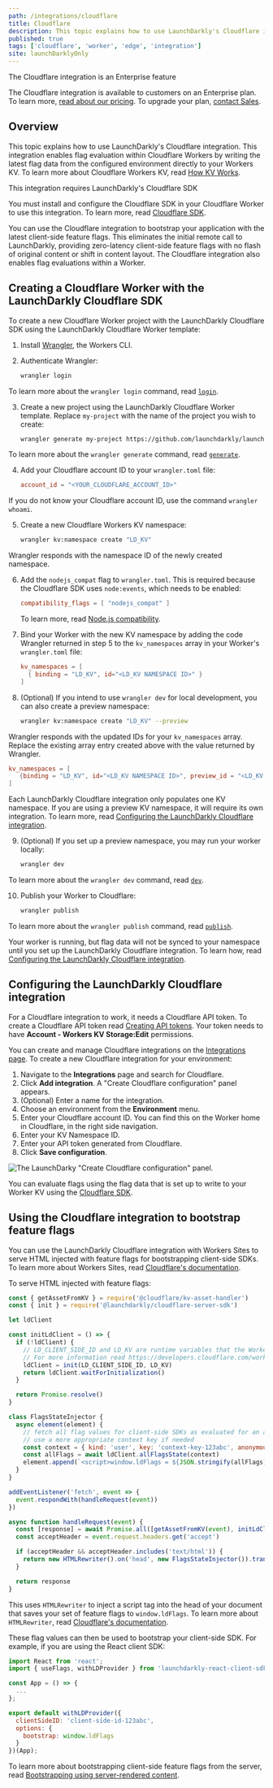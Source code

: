```yaml
---
path: /integrations/cloudflare
title: Cloudflare
description: This topic explains how to use LaunchDarkly's Cloudflare integration.
published: true
tags: ['cloudflare', 'worker', 'edge', 'integration']
site: launchDarklyOnly
---
```


<Callout intent="primary">
  <CalloutTitle>The Cloudflare integration is an Enterprise feature</CalloutTitle>
  <CalloutDescription>

The Cloudflare integration is available to customers on an Enterprise plan. To learn more, [read about our pricing](https://launchdarkly.com/pricing/). To upgrade your plan, [contact Sales](https://launchdarkly.com/contact-sales/).

  </CalloutDescription>
</Callout>

## Overview

This topic explains how to use LaunchDarkly's Cloudflare integration. This integration enables flag evaluation within Cloudflare Workers by writing the latest flag data from the configured environment directly to your Workers KV. To learn more about Cloudflare Workers KV, read [How KV Works](https://developers.cloudflare.com/workers/learning/how-kv-works).

<Callout intent="info">
  <CalloutTitle>This integration requires LaunchDarkly's Cloudflare SDK</CalloutTitle>
  <CalloutDescription>

You must install and configure the Cloudflare SDK in your Cloudflare Worker to use this integration. To learn more, read [Cloudflare SDK](/sdk/edge/cloudflare).

  </CalloutDescription>
</Callout>

You can use the Cloudflare integration to bootstrap your application with the latest client-side feature flags. This eliminates the initial remote call to LaunchDarkly, providing zero-latency client-side feature flags with no flash of original content or shift in content layout. The Cloudflare integration also enables flag evaluations within a Worker.

## Creating a Cloudflare Worker with the LaunchDarkly Cloudflare SDK

To create a new Cloudflare Worker project with the LaunchDarkly Cloudflare SDK using the LaunchDarkly Cloudflare Worker template:

1. Install [Wrangler](https://developers.cloudflare.com/workers/get-started/guide#2-install-the-workers-cli), the Workers CLI.

2. Authenticate Wrangler:

    <CodeSample>
    <CSTab label="Console">

    ```bash
    wrangler login
    ```

    </CSTab>
    </CodeSample>

To learn more about the `wrangler login` command, read [`login`](https://developers.cloudflare.com/workers/cli-wrangler/commands#login).

3. Create a new project using the LaunchDarkly Cloudflare Worker template. Replace `my-project` with the name of the project you wish to create:

    <CodeSample>
    <CSTab label="Console">

    ```bash
    wrangler generate my-project https://github.com/launchdarkly/launchdarkly-cloudflare-worker-template
    ```

    </CSTab>
    </CodeSample>

To learn more about the `wrangler generate` command, read [`generate`](https://developers.cloudflare.com/workers/cli-wrangler/commands#generate).

4. Add your Cloudflare account ID to your `wrangler.toml` file:

    <CodeSample>
    <CSTab label="wrangler.toml">

    ```toml
    account_id = "<YOUR_CLOUDFLARE_ACCOUNT_ID>"
    ```

    </CSTab>
    </CodeSample>

If you do not know your Cloudflare account ID, use the command `wrangler whoami`.

5. Create a new Cloudflare Workers KV namespace:

    <CodeSample>
    <CSTab label="Console">

    ```bash
    wrangler kv:namespace create "LD_KV"
    ```

    </CSTab>
    </CodeSample>

Wrangler responds with the namespace ID of the newly created namespace.

6. Add the `nodejs_compat` flag to `wrangler.toml`. This is required because the Cloudflare SDK uses `node:events`, which needs to be enabled:

    <CodeSample>
    <CSTab label="wrangler.toml">

    ```toml
    compatibility_flags = [ "nodejs_compat" ]
    ```

    </CSTab>
    </CodeSample>

    To learn more, read [Node.js compatibility](https://developers.cloudflare.com/workers/runtime-apis/nodejs/#enable-nodejs-with-workers).

7. Bind your Worker with the new KV namespace by adding the code Wrangler returned in step 5 to the `kv_namespaces` array in your Worker's `wrangler.toml` file:

    <CodeSample>
    <CSTab label="wrangler.toml">

    ```toml
    kv_namespaces = [
      { binding = "LD_KV", id="<LD_KV NAMESPACE ID>" }
    ]
    ```

    </CSTab>
    </CodeSample>

8. (Optional) If you intend to use `wrangler dev` for local development, you can also create a preview namespace:

    <CodeSample>
    <CSTab label="Console">

    ```bash
    wrangler kv:namespace create "LD_KV" --preview
    ```

    </CSTab>
    </CodeSample>

Wrangler responds with the updated IDs for your `kv_namespaces` array. Replace the existing array entry created above with the value returned by Wrangler.

<CodeSample>
<CSTab label="wrangler.toml">

```toml
kv_namespaces = [
   {binding = "LD_KV", id="<LD_KV NAMESPACE ID>", preview_id = "<LD_KV NAMESPACE PREVIEW ID>"}
]
```

</CSTab>
</CodeSample>

Each LaunchDarkly Cloudflare integration only populates one KV namespace. If you are using a preview KV namespace, it will require its own integration. To learn more, read [Configuring the LaunchDarkly Cloudflare integration](#configuring-the-launchdarkly-cloudflare-integration).

9. (Optional) If you set up a preview namespace, you may run your worker locally:

    <CodeSample>
    <CSTab label="Console">

    ```bash
    wrangler dev
    ```

    </CSTab>
    </CodeSample>

To learn more about the `wrangler dev` command, read [`dev`](https://developers.cloudflare.com/workers/cli-wrangler/commands#dev).

10. Publish your Worker to Cloudflare:

    <CodeSample>
    <CSTab label="Console">

    ```bash
    wrangler publish
    ```

    </CSTab>
    </CodeSample>

To learn more about the `wrangler publish` command, read [`publish`](https://developers.cloudflare.com/workers/cli-wrangler/commands#publish).

Your worker is running, but flag data will not be synced to your namespace until you set up the LaunchDarkly Cloudflare integration. To learn how, read [Configuring the LaunchDarkly Cloudflare integration](#configuring-the-launchdarkly-cloudflare-integration).

## Configuring the LaunchDarkly Cloudflare integration

For a Cloudflare integration to work, it needs a Cloudflare API token. To create a Cloudflare API token read [Creating API tokens](https://developers.cloudflare.com/api/tokens/create). Your token needs to have **Account - Workers KV Storage:Edit** permissions.

You can create and manage Cloudflare integrations on the [Integrations page](https://app.launchdarkly.com/integrations). To create a new Cloudflare integration for your environment:

1. Navigate to the **Integrations** page and search for Cloudflare.
2. Click **Add integration**. A "Create Cloudflare configuration" panel appears.
3. (Optional) Enter a name for the integration.
4. Choose an environment from the **Environment** menu.
5. Enter your Cloudflare account ID. You can find this on the Worker home in Cloudflare, in the right side navigation.
6. Enter your KV Namespace ID.
7. Enter your API token generated from Cloudflare.
8. Click **Save configuration**.

![The LaunchDarky "Create Cloudflare configuration" panel.](cloudflare-create-integration.png)

You can evaluate flags using the flag data that is set up to write to your Worker KV using the [Cloudflare SDK](/sdk/edge/cloudflare).

## Using the Cloudflare integration to bootstrap feature flags

You can use the LaunchDarkly Cloudflare integration with Workers Sites to serve HTML injected with feature flags for bootstrapping client-side SDKs. To learn more about Workers Sites, read [Cloudflare's documentation](https://developers.cloudflare.com/workers/platform/sites).

To serve HTML injected with feature flags:

<CodeSample>
<CSTab label="index.js">

```js
const { getAssetFromKV } = require('@cloudflare/kv-asset-handler')
const { init } = require('@launchdarkly/cloudflare-server-sdk')

let ldClient

const initLdClient = () => {
  if (!ldClient) {
    // LD_CLIENT_SIDE_ID and LD_KV are runtime variables that the Workers runtime provides to your code.
    // For more information read https://developers.cloudflare.com/workers/platform/environment-variables
    ldClient = init(LD_CLIENT_SIDE_ID, LD_KV)
    return ldClient.waitForInitialization()
  }

  return Promise.resolve()
}

class FlagsStateInjector {
  async element(element) {
    // fetch all flag values for client-side SDKs as evaluated for an anonymous context
    // use a more appropriate context key if needed
    const context = { kind: 'user', key: 'context-key-123abc', anonymous: true }
    const allFlags = await ldClient.allFlagsState(context)
    element.append(`<script>window.ldFlags = ${JSON.stringify(allFlags)}</script>`, { html: true })
  }
}

addEventListener('fetch', event => {
  event.respondWith(handleRequest(event))
})

async function handleRequest(event) {
  const [response] = await Promise.all([getAssetFromKV(event), initLdClient()])
  const acceptHeader = event.request.headers.get('accept')

  if (acceptHeader && acceptHeader.includes('text/html')) {
    return new HTMLRewriter().on('head', new FlagsStateInjector()).transform(response)
  }

  return response
}
```

</CSTab>
</CodeSample>

This uses `HTMLRewriter` to inject a script tag into the head of your document that saves your set of feature flags to `window.ldFlags`. To learn more about `HTMLRewriter`, read [Cloudflare's documentation](https://developers.cloudflare.com/workers/runtime-apis/html-rewriter).

These flag values can then be used to bootstrap your client-side SDK. For example, if you are using the React client SDK:

<CodeSample>
<CSTab label="App.js">

```js
import React from 'react';
import { useFlags, withLDProvider } from 'launchdarkly-react-client-sdk';

const App = () => {
  ...
};

export default withLDProvider({
  clientSideID: 'client-side-id-123abc',
  options: {
    bootstrap: window.ldFlags
  }
})(App);
```

</CSTab>
</CodeSample>

To learn more about bootstrapping client-side feature flags from the server, read [Bootstrapping using server-rendered content](/guides/flags/static-sites#bootstrapping-using-server-rendered-content).
